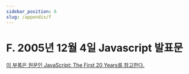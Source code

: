 ```yaml
---
sidebar_position: 6
slug: /appendix/f
---
```


# F. 2005년 12월 4일 Javascript 발표문

[이 부록은 원문인 JavaScript: The First 20 Years를 참고한다.](https://dl.acm.org/doi/pdf/10.1145/3386327)

